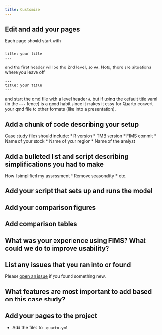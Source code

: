 ```yaml
---
title: Customize
---
```


## Edit and add your pages

Each page should start with 
```
---
title: your title
---
```
and the first header will be the 2nd level, so `## `. Note, there are situations where you leave off
```
---
title: your title
---
```
and start the qmd file with a level header `# `, but if using the default title yaml (in the `---` fence) is a good habit since it makes it easy for Quarto convert your qmd file to other formats (like into a presentation).

## Add a chunk of code describing your setup

Case study files should include:
* R version
* TMB version
* FIMS commit
* Name of your stock
* Name of your region
* Name of the analyst

## Add a bulleted list and script describing simplifications you had to make

How I simplified my assessment
* Remove seasonality
* etc.

## Add your script that sets up and runs the model

## Add your comparison figures

## Add comparison tables

## What was your experience using FIMS? What could we do to improve usability?

## List any issues that you ran into or found

Please [open an issue](https://github.com/NOAA-FIMS/FIMS/issues/new/choose) if you found something new.

## What features are most important to add based on this case study?

## Add your pages to the project

* Add the files to `_quarto.yml`
